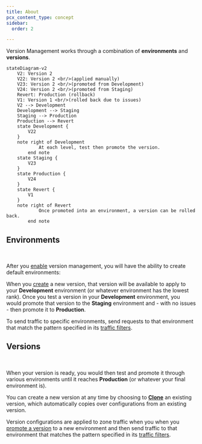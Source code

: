 ```yaml
---
title: About
pcx_content_type: concept
sidebar:
  order: 2

---
```



Version Management works through a combination of **environments** and **versions**.

```mermaid
stateDiagram-v2
    V2: Version 2
    V22: Version 2 <br/>(applied manually)
    V23: Version 2 <br/>(promoted from Development)
    V24: Version 2 <br/>(promoted from Staging)
    Revert: Production (rollback)
    V1: Version 1 <br/>(rolled back due to issues)
    V2 --> Development
    Development --> Staging
    Staging --> Production
    Production --> Revert
    state Development {
        V22
    }
    note right of Development
            At each level, test then promote the version.
        end note
    state Staging {
        V23
    }
    state Production {
        V24
    }
    state Revert {
        V1
    }
    note right of Revert
            Once promoted into an environment, a version can be rolled back.
        end note
```

## Environments

<Render file="environment-definition" /> <br/>

After you [enable](/version-management/how-to/enable/) version management, you will have the ability to create default environments:

<Render file="environment-defaults" />

When you [create](/version-management/how-to/versions/#create-version) a new version, that version will be available to apply to your **Development** environment (or whatever environment has the lowest rank). Once you test a version in your **Development** environment, you would promote that version to the **Staging** environment and - with no issues - then promote it to **Production**.

To send traffic to specific environments, send requests to that environment that match the pattern specified in its [traffic filters](/version-management/reference/traffic-filters/).

## Versions

<Render file="version-definition" /> <br/>

<Render file="enable-default-creation" />

When your version is ready, you would then test and promote it through various environments until it reaches **Production** (or whatever your final environment is).

You can create a new version at any time by choosing to [**Clone**](/version-management/how-to/versions/#create-version) an existing version, which automatically copies over configurations from an existing version.

Version configurations are applied to zone traffic when you when you [promote a version](/version-management/how-to/environments/#promote-a-version) to a new environment and then send traffic to that environment that matches the pattern specified in its [traffic filters](/version-management/reference/traffic-filters/).
